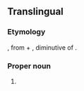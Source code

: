 ==Translingual==
{{wikipedia}}
{{wikispecies}}

===Etymology===
{{etyl|NL.|mul}}, from {{etyl|grc|mul}} {{term|πολύς|lang=grc||many}} + {{term|κυττάρια|lang=grc}}, diminutive of {{term|κύτος||hollow, vessel|lang=grc}}.

===Proper noun===
{{taxoninfl}}

# {{taxon|suborder|class|Radiolaria|those having more than one central capsule; largely replaced by {{term|polyzoa}}}}